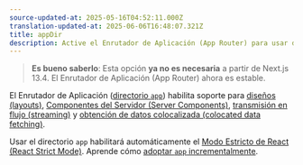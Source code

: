 ```yaml
---
source-updated-at: 2025-05-16T04:52:11.000Z
translation-updated-at: 2025-06-06T16:48:07.321Z
title: appDir
description: Active el Enrutador de Aplicación (App Router) para usar diseños (layouts), transmisión en flujo (streaming) y más.
---
```


> **Es bueno saberlo**: Esta opción **ya no es necesaria** a partir de Next.js 13.4. El Enrutador de Aplicación (App Router) ahora es estable.

El Enrutador de Aplicación ([directorio `app`](/docs/app/building-your-application/routing)) habilita soporte para [diseños (layouts)](/docs/app/building-your-application/routing/pages-and-layouts), [Componentes del Servidor (Server Components)](/docs/app/building-your-application/rendering/server-components), [transmisión en flujo (streaming)](/docs/app/building-your-application/routing/loading-ui-and-streaming) y [obtención de datos colocalizada (colocated data fetching)](/docs/app/building-your-application/data-fetching).

Usar el directorio `app` habilitará automáticamente el [Modo Estricto de React (React Strict Mode)](https://react.dev/reference/react/StrictMode). Aprende cómo [adoptar `app` incrementalmente](/docs/app/building-your-application/upgrading/app-router-migration#migrating-from-pages-to-app).